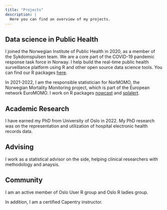 ```yaml
---
title: "Projects"
description: |
  Here you can find an overview of my projects.
---
```


## Data science in Public Health

I joined the Norwegian Institute of Public Health in 2020, as a member of the Sykdomspulsen team. We are a core part of the COVID-19 pandemic response task force in Norway. I help build the real-time public health surveillance platform using R and other open source data science tools. You can find our R packages [here](https://github.com/sykdomspulsen-org). 

In 2021-2022, I am the responsible statistician for NorMOMO, the Norwegian Mortality Monitoring project, which is part of the European network EuroMOMO. I work on R packages [nowcast](https://docs.sykdomspulsen.no/nowcast/) and [splalert](https://docs.sykdomspulsen.no/splalert/). 



## Academic Research

I have earned my PhD from University of Oslo in 2022. My PhD research was on the representation and utilization of hospital electronic health records data. 

## Advising 

I work as a statistical advisor on the side, helping clinical researchers with methodology and anaysis.  

## Community

I am an active member of Oslo User R group and Oslo R ladies group. 

In addition, I am a certified Capentry instructor. 

